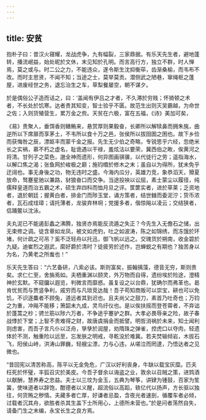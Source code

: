 ```yaml
---
---
---
```

title: 安贫
---




抱朴子曰：昔汉火寝耀，龙战虎争，九有幅裂，三家鼎据。有乐天先生者，避地蓬转，播流岷益，始处昵於文休，末见知於孔明。而言高行方，独立不群，时人惮焉，莫之或与。时二公之力，不能违众，遂令斯生沈抑衡荜，齿渐桑榆，而韦布不改。而时主思贤，不闻不知；当途之士，莫举莫贡。潜侧武之陋巷，窜绳枢之蓬屋，进废经世之务，退忘治生之车，草梨餐屡空，朝不谋夕。

於是偶俗公子造而诘之，曰：‘盖闻有伊吕之才者，不久滞於穷贱；怀猗顿之术者，不长处於饥寒。达者贵其知变，智士验乎不匮。故范生出则灭吴霸越，为命世之佐；入则货殖营生，累万金之赀。天贫在六极，富在五福，《诗》美加可矣，

《易》贵聚人，垂饵香则鳝鲔来，悬赏厚则果毅奋，长卿所以解犊鼻而拥朱旄，曲逆所以下席扉而享茅土，不韦所以食十万之邑，张侯所以拔囹圄之困也。故下乡俭而获悔咎之辰，漂妪丰而蒙千金之报。先生无少伯之奇略，专锐思乎六经，忽绝米长之实祸，慕不朽之虚名，耻诡遇以干禄，羞炫沽以要荣，冀西伯之畋，俟黄河之将清。甘列子之菜色，邈全神而遗形，何异图画骐骥，以代徒行之劳；遥指海水，以解口焦之渴；张鱼网於峻极之巅；施钧缗於修木之末；虽自以为得所，犹未免乎迂阔也。事无身後之功，物无违时之盛。今海内瓜分，英雄力竞，象恭滔天，猾夏放命，驽蹇星驰以兼路，豺狼奋口而交争。当途投袂以讼屈，素士蒙尘以履径，纯儒释皇道而治五霸之术，硕生弃四科而恤月旦之评。筐篚实者，进於草莱；乏资地者，退於朝廷；握黄白者，排金门而陟玉堂，诵方策者，结世雠而委泥泞；贽币浓者，瓦石成珪璋；请托薄者，龙骏弃林坰；党援多者，偕惊飚以凌云；交结狭者，侣踊鳖以沈泳。

夫丸泥已不能遏彭蠡之沸腾，独贤亦焉能反流遁之失正？今先生入无儋石之储，出无束修之调。徒含章如龙凤，被文如虎豹，吐之如波涛，陈之如锦绣，而冻饿於环堵，何计疏之可吊？奚不泛轻舟以托迅，御飞帆以远之。交瑰货於朔南，收金碧於九疑。迪崔烈之遐武，縻好爵於清时？徒疲劳於述作，岂蝉蜕之有期也？独苦身以为名，乃黄老之所蚩也！”

乐天先生答曰：“六艺备研，八索必该。斯则富矣，振翰摛藻，德音无穷，斯则贵矣。求仁仁至，舍旃焉如。夫栖重渊以颐灵，外万物而自得，遗纷埃於险途，澄精神於玄默。不窥牖以遐览，判微言而靡惑。虽复设之以台鼎，犹确尔而弗革也。曷肯忧贫而与贾竖争利，戚穷而与凡琐竞达哉！吾子苟知商贩可以崇宝，耕也可以免饥，不识逐麋者不顾兔，道远者其到迟也。且夫尚父之鼓刀，素首乃吐奇也；万钧之为重，冲飚不能移；箫韶未九成，灵鸟纡仪也。是以俟扶摇而登苍霄者，不弃诎於蓬蒿之杪；骋兰筋以陟六万者，不争途乎蹇驴之群。大孝必畏辱亲之险，故子春战悸於下堂；上智不贵难得之财，故唐虞捐金而抵譬。明哲消祸於未来，知士闻利则虑害，而吾子言凡仆以泛舟，孳孳於润屋，劝隋珠之弹雀，控虎口以夺肉，轻遗体於不测，触重险以远至，忘发肤之明戒，寻乾没於难冀。若夫焚输倾岩，木拔石飞，阳侯山峙，洪涛山罪巍，轻艘尘漂，力与心违，从嗟泣而罔逮，乃悟达者之见微也。

“昔回宪以清苦称高，陈平以无金免危，广汉以好利丧身，牛缺以载宝灰糜。匹夫枉死於怀璧，丰狐召灾於美皮。今吾子督余以诲盗之业，敦余以召贼之策，进鸩酒以献酬，慧养寿之忠益。夫士以三坟为金玉，五典为琴筝，讲肄为锺鼓，百家为笙簧，使味道者以辞饱，酣德者以义醒，超流俗以高蹈，轶亿代以扬声，方长驱以独往，何货贿之秽情。夫藏多者亡厚，好谦者忌盈，含夜光者速剖，循覆车者必倾，过载者沉其舟，欲胜者杀其生盖下士所用心，上德所未营也。”於是问者荡然自失，请备门生之末编，永宝长生之良方焉。